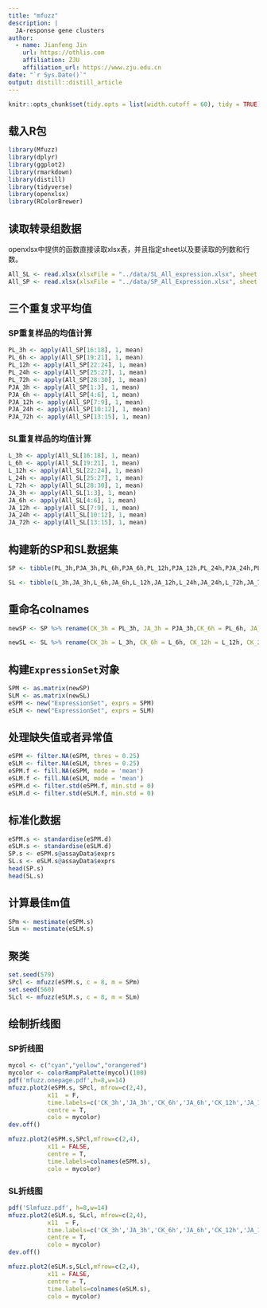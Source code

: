 ```yaml
---
title: "mfuzz"
description: |
  JA-response gene clusters
author:
  - name: Jianfeng Jin 
    url: https://othlis.com
    affiliation: ZJU
    affiliation_url: https://www.zju.edu.cn
date: "`r Sys.Date()`"
output: distill::distill_article
---
```


```r
knitr::opts_chunk$set(tidy.opts = list(width.cutoff = 60), tidy = TRUE)
```

## 载入R包

```r
library(Mfuzz)
library(dplyr)
library(ggplot2)
library(rmarkdown)
library(distill)
library(tidyverse)
library(openxlsx)
library(RColorBrewer)
```

## 读取转录组数据

openxlsx中提供的函数直接读取xlsx表，并且指定sheet以及要读取的列数和行数。

```r
All_SL <- read.xlsx(xlsxFile = "../data/SL_All_expression.xlsx", sheet = 1, cols = 6:35, colNames = TRUE)
All_SP <- read.xlsx(xlsxFile = "../data/SP_All_Expression.xlsx", sheet = 1, cols = 6:35, colNames = TRUE)
```

## 三个重复求平均值

### SP重复样品的均值计算

```r
PL_3h <- apply(All_SP[16:18], 1, mean)
PL_6h <- apply(All_SP[19:21], 1, mean)
PL_12h <- apply(All_SP[22:24], 1, mean)
PL_24h <- apply(All_SP[25:27], 1, mean)
PL_72h <- apply(All_SP[28:30], 1, mean)
PJA_3h <- apply(All_SP[1:3], 1, mean)
PJA_6h <- apply(All_SP[4:6], 1, mean)
PJA_12h <- apply(All_SP[7:9], 1, mean)
PJA_24h <- apply(All_SP[10:12], 1, mean)
PJA_72h <- apply(All_SP[13:15], 1, mean)
```

### SL重复样品的均值计算

```r
L_3h <- apply(All_SL[16:18], 1, mean)
L_6h <- apply(All_SL[19:21], 1, mean)
L_12h <- apply(All_SL[22:24], 1, mean)
L_24h <- apply(All_SL[25:27], 1, mean)
L_72h <- apply(All_SL[28:30], 1, mean)
JA_3h <- apply(All_SL[1:3], 1, mean)
JA_6h <- apply(All_SL[4:6], 1, mean)
JA_12h <- apply(All_SL[7:9], 1, mean)
JA_24h <- apply(All_SL[10:12], 1, mean)
JA_72h <- apply(All_SL[13:15], 1, mean)
```

## 构建新的SP和SL数据集

```r
SP <- tibble(PL_3h,PJA_3h,PL_6h,PJA_6h,PL_12h,PJA_12h,PL_24h,PJA_24h,PL_72h,PJA_72h)

SL <- tibble(L_3h,JA_3h,L_6h,JA_6h,L_12h,JA_12h,L_24h,JA_24h,L_72h,JA_72h)
```

## 重命名colnames

```r
newSP <- SP %>% rename(CK_3h = PL_3h, JA_3h = PJA_3h,CK_6h = PL_6h, JA_6h = PJA_6h,CK_12h = PL_12h, JA_12h = PJA_12h, CK_24h = PL_24h, JA_24h = PJA_24h, CK_72h = PL_72h, JA_72 = PJA_72h)

newSL <- SL %>% rename(CK_3h = L_3h, CK_6h = L_6h, CK_12h = L_12h, CK_24h = L_24h,  CK_72h = L_72h)
```

## 构建`ExpressionSet`对象

```r
SPM <- as.matrix(newSP)
SLM <- as.matrix(newSL)
eSPM <- new("ExpressionSet", exprs = SPM)
eSLM <- new("ExpressionSet", exprs = SLM)
```

## 处理缺失值或者异常值

```r
eSPM <- filter.NA(eSPM, thres = 0.25)
eSLM <- filter.NA(eSLM, thres = 0.25)
eSPM.f <- fill.NA(eSPM, mode = 'mean')
eSLM.f <- fill.NA(eSLM, mode = 'mean') 
eSPM.d <- filter.std(eSPM.f, min.std = 0)
eSLM.d <- filter.std(eSLM.f, min.std = 0)
```


## 标准化数据

```r
eSPM.s <- standardise(eSPM.d)
eSLM.s <- standardise(eSLM.d)
SP.s <- eSPM.s@assayData$exprs
SL.s <- eSLM.s@assayData$exprs
head(SP.s)
head(SL.s)
```

## 计算最佳m值

```r
SPm <- mestimate(eSPM.s)
SLm <- mestimate(eSLM.s)
```

## 聚类

```r
set.seed(579)
SPcl <- mfuzz(eSPM.s, c = 8, m = SPm)
set.seed(560)
SLcl <- mfuzz(eSLM.s, c = 8, m = SLm)
```

## 绘制折线图

### SP折线图

```r
mycol <- c("cyan","yellow","orangered")
mycolor <- colorRampPalette(mycol)(100)
pdf('mfuzz.onepage.pdf',h=8,w=14)
mfuzz.plot2(eSPM.s, SPcl, mfrow=c(2,4),
           x11  = F,
           time.labels=c('CK_3h','JA_3h','CK_6h','JA_6h','CK_12h','JA_12h','CK_24h','JA_24h','CK_72h','JA_72h'),
           centre = T,
           colo = mycolor)
dev.off()
```

```r
mfuzz.plot2(eSPM.s,SPcl,mfrow=c(2,4),
           x11 = FALSE,
           centre = T,
           time.labels=colnames(eSPM.s),
           colo = mycolor)
```



### SL折线图

```r
pdf('Slmfuzz.pdf', h=8,w=14)
mfuzz.plot2(eSLM.s, SLcl, mfrow=c(2,4),
           x11  = F,
           time.labels=c('CK_3h','JA_3h','CK_6h','JA_6h','CK_12h','JA_12h','CK_24h','JA_24h','CK_72h','JA_72h'),
           centre = T,
           colo = mycolor)
dev.off()
```

```r
mfuzz.plot2(eSLM.s,SLcl,mfrow=c(2,4),
           x11 = FALSE,
           centre = T,
           time.labels=colnames(eSLM.s),
           colo = mycolor)
```




